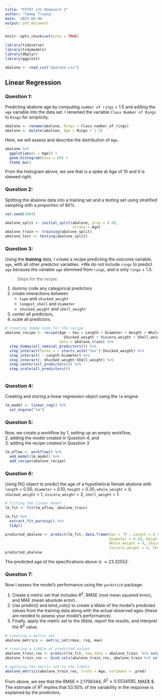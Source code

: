 ---
title: "PSTAT 131 Homework 2"
author: "Tammy Truong"
date: '2022-04-06'
output: pdf_document
---

```{r setup, include=FALSE}
knitr::opts_chunk$set(echo = TRUE)

library(tidyverse)
library(tidymodels)
library(dbplyr)
library(ggplot2)

abalone <- read_csv("abalone.csv")
```

## Linear Regression

### Question 1:

Predicting abalone age by computing `number of rings` + $1.5$ and adding the `age` variable into the data set. I renamed the variable `Class Number of Rings` to `Rings` for simplicity.

```{r}
abalone <- rename(abalone, Rings = Class_number_of_rings)
abalone <- mutate(abalone, Age = Rings + 1.5)
```

Here, we will assess and describe the distribution of `Age`.
```{r,fig.width = 6, fig.height=3, fig.cap = ""}
abalone %>% 
  ggplot(aes(x = Age)) +
  geom_histogram(bins = 60) +
  theme_bw()
```

From the histogram above, we see that is a spike at Age of 10 and it is skewed right.

\newpage

### Question 2:

Splitting the abalone data into a training set and a testing set using stratified sampling with a proportion of 80%.

```{r}
set.seed(1004)

abalone_split <- initial_split(abalone, prop = 0.80,
                               strata = Age)
abalone_train <- training(abalone_split)
abalone_test <- testing(abalone_split)
```


### Question 3:

Using the **training** data, I create a recipe predicting the outcome variable, `age`, with all other predictor variables. *We do not include `rings` to predict `age` because the variable `age` stemmed from `rings`, and is only `rings` + $1.5$.

> Steps for the recipe: 

1. dummy code any categorical predictors
2. create interactions between
    + `type` and `shucked_weight`
    + `longest_shell` and `diameter`
    + `shucked_weight` and `shell_weight`
3. center all predictors, 
4. scale all predictors.

```{r}
# creating dummy code for the recipe
abalone_recipe <- recipe(Age ~ Sex + Length + Diameter + Height + Whole_weight + 
                           Shucked_weight + Viscera_weight + Shell_weight, 
                         data = abalone_train) %>%
  step_dummy(all_nominal_predictors()) %>% 
  step_interact(terms = ~ starts_with("Sex"):Shucked_weight) %>%
  step_interact( ~ Length:Diameter) %>%
  step_interact(~ Shucked_weight:Shell_weight) %>%
  step_center(all_predictors()) %>%
  step_scale(all_predictors())
  

```


### Question 4:
Creating and storing a linear regression object using the `lm` engine.

```{r}
lm_model <- linear_reg() %>% 
  set_engine("lm")
```

\newpage 

### Question 5:
Now, we create a workflow by
  1. setting up an empty workflow,  
  2. adding the model created in Question 4, and  
  3. adding the recipe created in Question 3
  
```{r}
lm_wflow <- workflow() %>% 
  add_model(lm_model) %>% 
  add_recipe(abalone_recipe)
```


### Question 6:
Using fit() object to predict the age of a hypothetical female abalone with `length` = 0.50, `diameter` = 0.10, `height` = 0.30, `whole_weight` = 4, `shucked_weight` = 1, `viscera_weight` = 2, `shell_weight` = 1.

```{r, message = FALSE}
# fitting the linear model
lm_fit <- fit(lm_wflow, abalone_train)

lm_fit %>% 
  extract_fit_parsnip() %>% 
  tidy()

predicted_abalone <- predict(lm_fit, data.frame(Sex = 'F', Length = 0.50, 
                                                Diameter = 0.10, Height = 0.30, 
                                                Whole_weight = 4, Shucked_weight = 1, 
                                                Viscera_weight = 2, Shell_weight = 1))
predicted_abalone
```

The predicted age of the specifications above is $\approx 23.32552$.

\newpage

### Question 7:

Now I assess the model’s performance using the `yardstick` package:

  1. Create a metric set that includes $R^2$, RMSE (root mean squared error), and MAE (mean absolute error).
  2. Use predict() and bind_cols() to create a tibble of the model’s predicted values from the training data along with the actual observed ages (these are needed to assess your model’s performance).
  3. Finally, apply the metric set to the tibble, report the results, and interpret the $R^2$ value.
```{r}
# creating a metric set
abalone_metrics <- metric_set(rmse, rsq, mae)

# creating a tibble of predicted values 
abalone_train_res <- predict(lm_fit, new_data = abalone_train  %>% select(-Age, -Rings))
abalone_train_res <- bind_cols(abalone_train_res, abalone_train %>% select(Age))

# applying the metric set to the tibble
abalone_metrics(abalone_train_res, truth = Age, estimate = .pred)
```

From above, we see that the RMSE $\approx$ 2.1706344, $R^2 \approx 0.5534585,$ MAE$ \approx 1.5611926$. The estimate of $R^2$ implies that 53.50% of the variability in the response is explained by the predictors.
